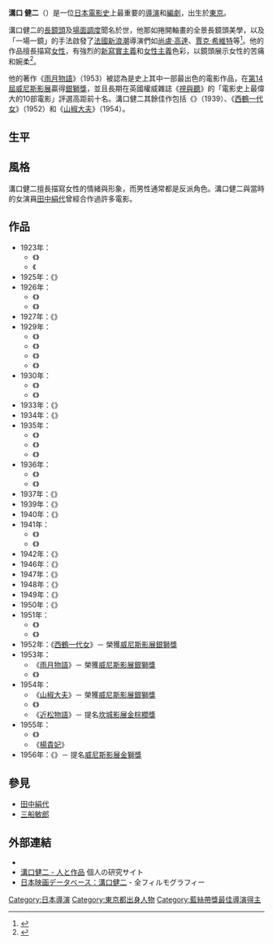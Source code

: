 {{Infobox entertainer
| type       = 導演
| name          = 溝口健二
| image         = Kenji Mizoguchi 1.jpg
| caption       = 
| birthdate     = {{birth date|1898|5|16|mf=y}}
| location      = {{JPN}}[[東京府|東京府]][[東京市|東京市]]本鄉區[[湯島|湯島新花町]]（現[[東京都|東京都]][[文京區|文京區]]）
| birthname     = 
| spouse        = 
| children      = 
| deathdate     = {{death date and age|1956|8|24|1898|5|16|mf=y}}
| deathplace    = {{JPN}}[[京都府|京都府]][[京都市|京都市]][[上京區|上京區]]
| yearsactive   = 1923年－1956年
| academyawards = 
| goldenglobeawards =
| baftaawards = 
| cesarawards = 
| goyaawards  = 
}}
{{japanese|japanese=溝口健二|kana=みぞぐち けんじ|romaji=Mizoguchi Kenji}}
'''溝口 健二'''（{{bd|1898年|5月16日|1956年|8月24日|catIdx=Mizoguchi Kenji}}）是一位[[日本|日本]][[日本電影|電影史]]上最重要的[[導演|導演]]和[[編劇|編劇]]，出生於[[東京|東京]]。

溝口健二的[[長鏡頭|長鏡頭]]及[[場面調度|場面調度]]聞名於世，他那如捲開軸畫的全景長鏡頭美學，以及「一場一鏡」的手法啟發了[[法國新浪潮|法國新浪潮]]導演們如[[尚盧·高達|尚盧·高達]]、[[賈克·希維特|賈克·希維特]]等<ref>{{Cite web |url=http://www.filmcritics.org.hk/node/278 |title=存档副本 |accessdate=2016-10-07 |archive-date=2016-10-09 |archive-url=https://web.archive.org/web/20161009160045/http://www.filmcritics.org.hk/node/278 |dead-url=no }}</ref>。他的作品擅長描寫[[女性|女性]]，有強烈的[[新寫實主義|新寫實主義]]和[[女性主義|女性主義]]色彩，以鏡頭展示女性的苦痛和婉柔<ref>{{Cite web |url=http://www.info.gov.hk/gia/general/200411/22/1122177.htm |title=存档副本 |accessdate=2016-10-07 |archive-date=2016-10-09 |archive-url=https://web.archive.org/web/20161009134839/http://www.info.gov.hk/gia/general/200411/22/1122177.htm |dead-url=no }}</ref>。

他的著作《[[雨月物語|雨月物語]]》（1953）被認為是史上其中一部最出色的電影作品，在[[第14屆威尼斯影展|第14屆威尼斯影展]]贏得[[銀獅獎|銀獅獎]]，並且長期在英國權威雜誌《[[視與聽|視與聽]]》的「電影史上最偉大的10部電影」評選高距前十名。溝口健二其餘佳作包括《{{link-ja|殘菊物語|残菊物語}}》（1939）、《[[西鶴一代女|西鶴一代女]]》（1952）和《[[山椒大夫|山椒大夫]]》（1954）。

== 生平 ==

== 風格 ==
溝口健二擅長描寫女性的情緒與形象，而男性通常都是反派角色。溝口健二與當時的女演員[[田中絹代|田中絹代]]曾經合作過許多電影。

== 作品 ==
*1923年：
**《{{link-ja|愛與復甦之日|愛に甦へる日 (1923年の映画)}}》
**《{{link-ja|813（電影）|813 (小説)|813}}
*1925年：《{{link-ja|故鄉之歌|ふるさとの歌}}》
*1926年：
**《{{link-ja|紙人在春天的私語|紙人形春の囁き)}}》
**《{{link-ja|我是罪|己が罪}}》
*1927年：《{{link-ja|慈悲心鳥}}》
*1929年：
**《{{link-ja|日本橋（電影）|愛に甦へる日 (1923年の映画)|日本橋}}》
**《{{link-en|朝日燦爛|The Morning Sun Shines}}》
**《{{link-ja|東京行進曲}}》
**《{{link-ja|都會交響曲|都会交響楽}}》
*1930年：
**《{{link-ja|藤原義江的故鄉|藤原義江のふるさと}}》
**《{{link-ja|唐人阿吉|唐人お吉 (小説)}}》
*1933年：《{{link-ja|白絹之瀑|瀧の白糸}}》
*1934年：《{{link-ja|愛憎之顛|愛憎峠}}》
* 1935年：
**《{{link-ja|折紙鶴的阿千|折鶴お千}}》
**《{{link-ja|阿吉小姐|お嬢お吉}}》
**《{{link-ja|虞美人草（電影）|虞美人草 (映画)|虞美人草}}》
*1936年：
**《{{link-ja|浪華悲歌}}》
**《{{link-ja|衹園姊妹|祇園の姉妹}}》
*1937年：《{{link-ja|愛怨峽谷|愛怨峡}}》
*1939年：《{{link-ja|殘菊物語|残菊物語}}》
*1940年：《{{link-ja|浪花女}}》
*1941年：
**《{{link-ja|一個演員的生涯|芸道一代男 (映画)}}》
**《{{link-ja|元祿忠臣藏：前篇|元禄忠臣蔵}}》
*1942年：《{{link-ja|元祿忠臣藏：後篇|元禄忠臣蔵}}》
*1946年：《{{link-ja|歌女五美圖|歌麿をめぐる五人の女 (1946年の映画)}}》
*1947年：《{{link-ja|女優須磨子之戀|女優須磨子の恋}}》
*1948年：《{{link-ja|夜之女（電影）|夜の女たち|夜之女}}》
*1949年：《{{link-ja|我的愛在燃燒|わが恋は燃えぬ}}》
*1950年：《{{link-ja|雪夫人繪圖|雪夫人絵図}}》
*1951年：
**《{{link-ja|阿游小姐|お遊さま}}》
**《{{link-ja|武藏野夫人|武蔵野夫人}}》
* 1952年：《[[西鶴一代女|西鶴一代女]]》－ 榮獲[[威尼斯影展|威尼斯影展]][[銀獅獎_(電影)|銀獅獎]]
* 1953年：
**《[[雨月物語_(電影)|雨月物語]]》－ 榮獲[[威尼斯影展|威尼斯影展]][[銀獅獎_(電影)|銀獅獎]]
**《{{link-en|祇園囃子|祇園囃子 (1953年の映画)}}》
*1954年：
**《[[山椒大夫|山椒大夫]]》－ 榮獲[[威尼斯影展|威尼斯影展]][[銀獅獎_(電影)|銀獅獎]]
**《{{link-ja|謠言的女人|噂の女 (1954年の映画)}}》
**《[[近松物語|近松物語]]》－ 提名[[坎城影展|坎城影展]][[金棕櫚獎|金棕櫚獎]]
* 1955年：
**《{{link-ja|新・平家物語|新・平家物語 (映画)}}》
**《[[楊貴妃_(1955年電影)|楊貴妃]]》
* 1956年：《{{link-ja|赤線地帶|赤線地帯}}》－ 提名[[威尼斯影展|威尼斯影展]][[金獅獎|金獅獎]]

== 參見 ==
* [[田中絹代|田中絹代]]
* [[三船敏郎|三船敏郎]] 

== 外部連結 ==
{{Commonscat|Kenji Mizoguchi}}
* {{imdb name|id=0003226|name=Kenji Mizoguchi}}
* [https://web.archive.org/web/20051201071810/http://www.fsinet.or.jp/%7Efight/mizoguchi/ 溝口健二 - 人と作品] 個人の研究サイト
* [http://www.jmdb.ne.jp/person/p0107320.htm 日本映画データベース：溝口健二] {{Wayback|url=http://www.jmdb.ne.jp/person/p0107320.htm |date=20071226140338 }}  - 全フィルモグラフィー

{{藍絲帶獎最佳導演}}
{{Authority control}}
{{DEFAULTSORT:Mizoguchi Kenji}}
[[Category:日本導演|Category:日本導演]]
[[Category:東京都出身人物|Category:東京都出身人物]]
[[Category:藍絲帶獎最佳導演得主|Category:藍絲帶獎最佳導演得主]]